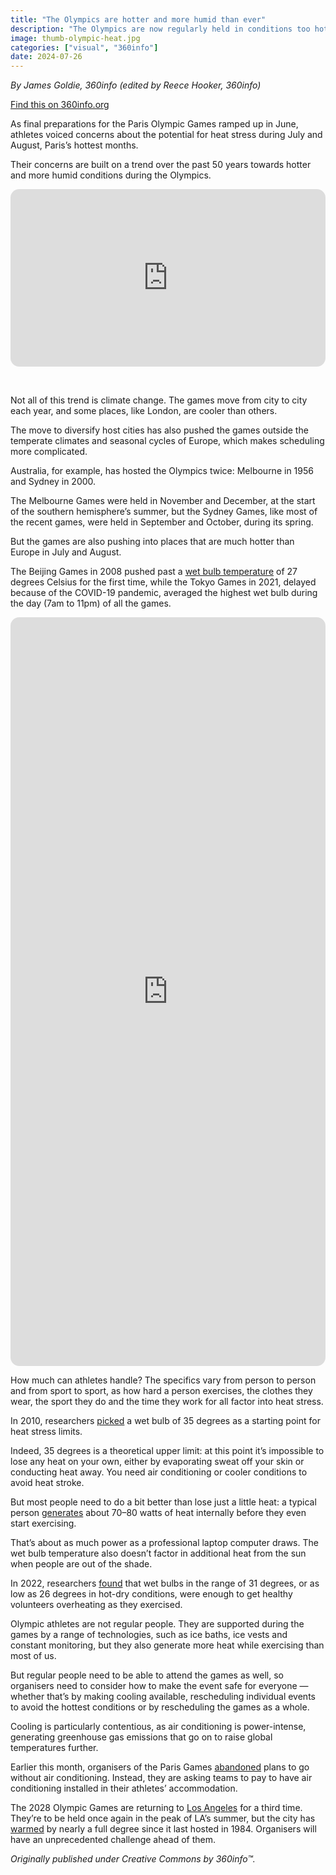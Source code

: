 ```yaml
---
title: "The Olympics are hotter and more humid than ever"
description: "The Olympics are now regularly held in conditions too hot and humid for most people to exercise in. How much can the world's elite athletes withstand?"
image: thumb-olympic-heat.jpg
categories: ["visual", "360info"]
date: 2024-07-26
---
```


[_By James Goldie, 360info (edited by Reece Hooker, 360info)_]{.small}

[Find this on 360info.org](https://360info.org/the-olympics-are-hotter-and-more-humid-than-ever/){.btn .btn-gradient}

As final preparations for the Paris Olympic Games ramped up in June, athletes voiced concerns about the potential for heat stress during July and August, Paris’s hottest months.

Their concerns are built on a trend over the past 50 years towards hotter and more humid conditions during the Olympics.

```{=html}
<div style="text-align:center; position: relative; height: 0; padding-bottom: 56.25%; border-radius: 1em;">
	<iframe style="position: absolute; top: 0; left: 0; width: 100%; height: 100%; border-radius: 1em;" src="https://www.youtube.com/embed/b0EH97WKW4k" frameborder="0" allowfullscreen></iframe>
</div>
```

\

Not all of this trend is climate change. The games move from city to city each year, and some places, like London, are cooler than others.

The move to diversify host cities has also pushed the games outside the temperate climates and seasonal cycles of Europe, which makes scheduling more complicated.

Australia, for example, has hosted the Olympics twice: Melbourne in 1956 and Sydney in 2000.

The Melbourne Games were held in November and December, at the start of the southern hemisphere’s summer, but the Sydney Games, like most of the recent games, were held in September and October, during its spring.

But the games are also pushing into places that are much hotter than Europe in July and August.

The Beijing Games in 2008 pushed past a [wet bulb temperature](https://360info.org/how-dangerous-is-extreme-heat-to-humans/) of 27 degrees Celsius for the first time, while the Tokyo Games in 2021, delayed because of the COVID-19 pandemic, averaged the highest wet bulb during the day (7am to 11pm) of all the games.

```{=html}
<iframe
	title="The Olympics are heating up"
	aria-label="Scatter Plot"
	id="datawrapper-chart-Ji1gb"
	src="https://datawrapper.dwcdn.net/Ji1gb/7/"
	scrolling="no"
	frameborder="0"
	style="background: white; width: 0; min-width: 100% !important; border: none; border-radius: 1em;"
	height="1198"
	data-external="1"></iframe>
<script type="text/javascript">!function(){"use strict";window.addEventListener("message",(function(a){if(void 0!==a.data["datawrapper-height"]){var e=document.querySelectorAll("iframe");for(var t in a.data["datawrapper-height"])for(var r=0;r<e.length;r++)if(e[r].contentWindow===a.source){var i=a.data["datawrapper-height"][t]+"px";e[r].style.height=i}}}))}();</script>
```

How much can athletes handle? The specifics vary from person to person and from sport to sport, as how hard a person exercises, the clothes they wear, the sport they do and the time they work for all factor into heat stress.

In 2010, researchers [picked](https://doi.org/10.1073/pnas.0913352107) a wet bulb of 35 degrees as a starting point for heat stress limits.

Indeed, 35 degrees is a theoretical upper limit: at this point it’s impossible to lose any heat on your own, either by evaporating sweat off your skin or conducting heat away. You need air conditioning or cooler conditions to avoid heat stroke.

But most people need to do a bit better than lose just a little heat: a typical person [generates](https://www.betterhealth.vic.gov.au/health/conditionsandtreatments/metabolism#basal-metabolic-rate-bmr) about 70–80 watts of heat internally before they even start exercising.

That’s about as much power as a professional laptop computer draws. The wet bulb temperature also doesn’t factor in additional heat from the sun when people are out of the shade.

In 2022, researchers [found](https://doi.org/10.1152/japplphysiol.00738.2021) that wet bulbs in the range of 31 degrees, or as low as 26 degrees in hot-dry conditions, were enough to get healthy volunteers overheating as they exercised.

Olympic athletes are not regular people. They are supported during the games by a range of technologies, such as ice baths, ice vests and constant monitoring, but they also generate more heat while exercising than most of us.

But regular people need to be able to attend the games as well, so organisers need to consider how to make the event safe for everyone — whether that’s by making cooling available, rescheduling individual events to avoid the hottest conditions or by rescheduling the games as a whole.

Cooling is particularly contentious, as air conditioning is power-intense, generating greenhouse gas emissions that go on to raise global temperatures further.

Earlier this month, organisers of the Paris Games [abandoned](https://www.france24.com/en/live-news/20240702-no-ac-ambition-for-paris-olympic-village-melts-away  ) plans to go without air conditioning. Instead, they are asking teams to pay to have air conditioning installed in their athletes’ accommodation.

The 2028 Olympic Games are returning to [Los Angeles](https://olympics.com/en/olympic-games/los-angeles-2028) for a third time. They’re to be held once again in the peak of LA’s summer, but the city has [warmed](https://berkeleyearth.org/temperature-location/34.56N-118.70W) by nearly a full degree since it last hosted in 1984. Organisers will have an unprecedented challenge ahead of them.

_Originally published under Creative Commons by 360info™._
